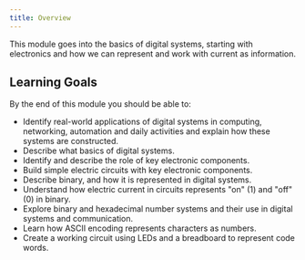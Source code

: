 ```yaml
---
title: Overview
---
```


This module goes into the basics of digital systems, starting with electronics and how we can represent and work with current as information.

## Learning Goals

By the end of this module you should be able to:

- Identify real-world applications of digital systems in computing, networking, automation and daily activities and explain how these systems are constructed.
- Describe what basics of digital systems.
- Identify and describe the role of key electronic components.  
- Build simple electric circuits with key electronic components. 
- Describe binary, and how it is represented in digital systems.
- Understand how electric current in circuits represents "on" (1) and "off" (0) in binary.
- Explore binary and hexadecimal number systems and their use in digital systems and communication.
- Learn how ASCII encoding represents characters as numbers.
- Create a working circuit using LEDs and a breadboard to represent code words.
